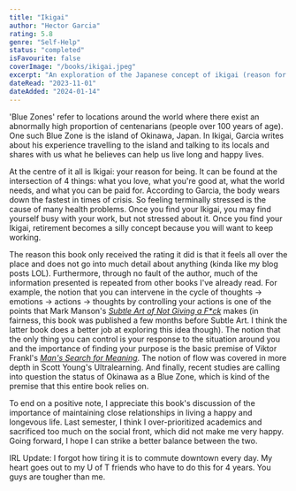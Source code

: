 ```yaml
---
title: "Ikigai"
author: "Hector Garcia"
rating: 5.8
genre: "Self-Help"
status: "completed"
isFavourite: false
coverImage: "/books/ikigai.jpeg"
excerpt: "An exploration of the Japanese concept of ikigai (reason for being) and lessons from Okinawa's centenarians on living a long and happy life."
dateRead: "2023-11-01"
dateAdded: "2024-01-14"
---
```


'Blue Zones' refer to locations around the world where there exist an abnormally high proportion of centenarians (people over 100 years of age). One such Blue Zone is the island of Okinawa, Japan. In Ikigai, Garcia writes about his experience travelling to the island and talking to its locals and shares with us what he believes can help us live long and happy lives.

At the centre of it all is Ikigai: your reason for being. It can be found at the intersection of 4 things: what you love, what you're good at, what the world needs, and what you can be paid for. According to Garcia, the body wears down the fastest in times of crisis. So feeling terminally stressed is the cause of many health problems. Once you find your Ikigai, you may find yourself busy with your work, but not stressed about it. Once you find your Ikigai, retirement becomes a silly concept because you will want to keep working.

The reason this book only received the rating it did is that it feels all over the place and does not go into much detail about anything (kinda like my blog posts LOL). Furthermore, through no fault of the author, much of the information presented is repeated from other books I've already read. For example, the notion that you can intervene in the cycle of thoughts → emotions → actions → thoughts by controlling your actions is one of the points that Mark Manson's [_Subtle Art of Not Giving a F\*ck_](/bookshelf/the-subtle-art) makes (in fairness, this book was published a few months before Subtle Art. I think the latter book does a better job at exploring this idea though). The notion that the only thing you can control is your response to the situation around you and the importance of finding your purpose is the basic premise of Viktor Frankl's [_Man's Search for Meaning_](/bookshelf/mans-search-for-meaning). The notion of flow was covered in more depth in Scott Young's Ultralearning. And finally, recent studies are calling into question the status of Okinawa as a Blue Zone, which is kind of the premise that this entire book relies on.

To end on a positive note, I appreciate this book's discussion of the importance of maintaining close relationships in living a happy and longevous life. Last semester, I think I over-prioritized academics and sacrificed too much on the social front, which did not make me very happy. Going forward, I hope I can strike a better balance between the two.

IRL Update: I forgot how tiring it is to commute downtown every day. My heart goes out to my U of T friends who have to do this for 4 years. You guys are tougher than me.
